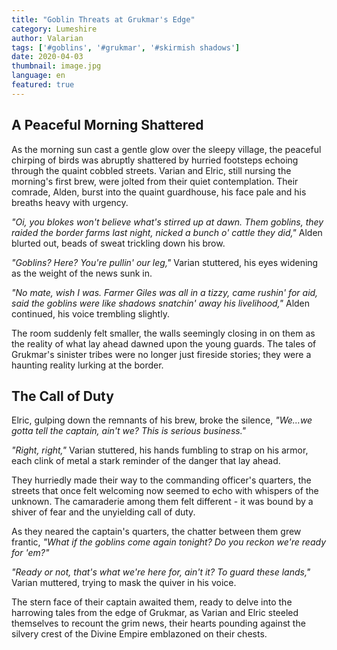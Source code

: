 ```yaml
---
title: "Goblin Threats at Grukmar's Edge"
category: Lumeshire
author: Valarian
tags: ['#goblins', '#grukmar', '#skirmish shadows']
date: 2020-04-03
thumbnail: image.jpg
language: en
featured: true
---
```


## A Peaceful Morning Shattered

As the morning sun cast a gentle glow over the sleepy village, the peaceful chirping of birds was abruptly shattered by hurried footsteps echoing through the quaint cobbled streets. Varian and Elric, still nursing the morning's first brew, were jolted from their quiet contemplation. Their comrade, Alden, burst into the quaint guardhouse, his face pale and his breaths heavy with urgency.

*"Oi, you blokes won't believe what's stirred up at dawn. Them goblins, they raided the border farms last night, nicked a bunch o' cattle they did,"* Alden blurted out, beads of sweat trickling down his brow.

*"Goblins? Here? You're pullin' our leg,"* Varian stuttered, his eyes widening as the weight of the news sunk in.

*"No mate, wish I was. Farmer Giles was all in a tizzy, came rushin' for aid, said the goblins were like shadows snatchin' away his livelihood,"* Alden continued, his voice trembling slightly.

The room suddenly felt smaller, the walls seemingly closing in on them as the reality of what lay ahead dawned upon the young guards. The tales of Grukmar's sinister tribes were no longer just fireside stories; they were a haunting reality lurking at the border.

## The Call of Duty

Elric, gulping down the remnants of his brew, broke the silence, *"We...we gotta tell the captain, ain't we? This is serious business."*

*"Right, right,"* Varian stuttered, his hands fumbling to strap on his armor, each clink of metal a stark reminder of the danger that lay ahead.

They hurriedly made their way to the commanding officer's quarters, the streets that once felt welcoming now seemed to echo with whispers of the unknown. The camaraderie among them felt different - it was bound by a shiver of fear and the unyielding call of duty.

As they neared the captain's quarters, the chatter between them grew frantic, *"What if the goblins come again tonight? Do you reckon we're ready for 'em?"*

*"Ready or not, that's what we're here for, ain't it? To guard these lands,"* Varian muttered, trying to mask the quiver in his voice.

The stern face of their captain awaited them, ready to delve into the harrowing tales from the edge of Grukmar, as Varian and Elric steeled themselves to recount the grim news, their hearts pounding against the silvery crest of the Divine Empire emblazoned on their chests.